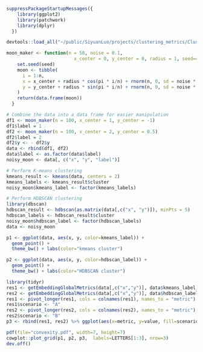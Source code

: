 ```r
suppressPackageStartupMessages({
    library(ggplot2)
    library(patchwork)
    library(dplyr)
  })
```

```r
devtools::load_all("~/public/SiyuanLuo/projects/clustering_metrics/ClusteringMetrics")
```

```r
moon_maker <- function(n = 50, noise = 0.1,
                         x_center = 0, y_center = 0, radius = 1, seed=42) {
    set.seed(seed)
    moon <- tibble(
      i = 1:n,
      x = x_center + radius * cos(pi * i/n) + rnorm(n, 0, sd = noise * radius),
      y = y_center + radius * sin(pi * i/n) + rnorm(n, 0, sd = noise * radius),
    )
    return(data.frame(moon))
  }
```

```r
# Combine the data into a data frame for easier manipulation
df1 <- moon_maker(n = 100, x_center = 1, y_center = -1)
df1$label = 1
df2 <- moon_maker(n = 100, x_center = 2, y_center = 0.5)
df2$label = 2
df2$y <- - df2$y
data <- rbind(df1, df2)
data$label <- as.factor(data$label)
noisy_moon <- data[, c("x", "y", "label")]

# Perform K-means clustering
kmeans_result <- kmeans(data, centers = 2)
kmeans_labels <- kmeans_result$cluster
noisy_moon$kmeans_label <- factor(kmeans_labels)

# Perform HDBSCAN clustering
library(dbscan)
hdbscan_result <- hdbscan(as.matrix(data[,c("x", "y")]), minPts = 5)
hdbscan_labels <- hdbscan_result$cluster
noisy_moon$hdbscan_label <- factor(hdbscan_labels)
data <- noisy_moon
```

```r
p1 <- ggplot(data, aes(x, y, color=kmeans_label)) + 
  geom_point() +
  theme_bw() + labs(color="kmeans cluster")

p2 <- ggplot(data, aes(x, y, color=hdbscan_label)) + 
  geom_point() +
  theme_bw() + labs(color="HDBSCAN cluster")
```

```r
library(tidyr)
res1 <- getEmbeddingGlobalMetrics(data[,c("x","y")], data$kmeans_label)
res2 <- getEmbeddingGlobalMetrics(data[,c("x","y")], data$hdbscan_label)
res1 <- pivot_longer(res1, cols = colnames(res1), names_to = "metric")
res1$scenario <- "A"
res2 <- pivot_longer(res2, cols = colnames(res2), names_to = "metric")
res2$scenario <- "B"
p3 <- rbind(res1, res2) %>% ggplot(aes(x=metric, y=value, fill=scenario)) + geom_col(position = "dodge") + theme_bw() + theme(axis.text.x = element_text(angle = 30, vjust = 0.5)) + labs(fill="Scenario")
```


```r
pdf(file="convexity.pdf", width=7, height=7)
cowplot::plot_grid(p1, p2, p3,  labels=LETTERS[1:3], nrow=3)
dev.off()
```





